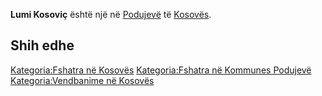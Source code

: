 {{Fshat në 
 | Emri                = Lumi Kosoviç
 | EmriAlt                = 
 | NAME_SHORT_FORM=      
 | NAME_GENERIC=      Lumi
 | NAME_SORT_NAME_RO=      LUMIKOSOVIC
 | FULL_NAME_RO = Lumi Kosoviç
 | FULL_NAME_ND_RO=Lumi Kosovic
 | SORT_NAME_RG=KOSOVIC LUMI
 | FULL_NAME_RG=Kosoviç, Lumi
 | FULL_NAME_ND_RG=Kosovic, Lumi
 | SRP_NAME_SHORT_FORM=      
 | SRP_NAME_GENERIC=      
 | SRP_NAME_SORT_NAME_RO=      
 | SRP_FULL_NAME_RO = 
 | SRP_FULL_NAME_ND_RO=
 | SRP_SORT_NAME_RG=
 | SRP_FULL_NAME_RG=
 | SRP_FULL_NAME_ND_RG=
 | Emri (Rasa dhanore) = 
 | Figura              = 
 | Shteti              = Kosovo
 | Komuna              = Podujevë
 | Kodi postar         = 
 | Sipërfaqja          = 

 | Popullsia           = 

 | Regj. i popullsisë  = 
 | Dend. e popullsisë  = 
 | Faqja zyrtare       = 
 <!--- Koordinatat ----> 
 | Gjerësia            = 42.898884
 | Gjatësia            = 21.141006
 | Lartësia            = 
}}
'''Lumi Kosoviç''' është një [[]] në [[Podujevë]] të [[Kosovës]].

<!-- == Gjeografia == -->
<!-- == Historia == -->
<!-- == Demografia == -->
== Shih edhe ==
{{Komuna Podujevë}}
{{Kosovo-Administrata-Cung}}

[[Kategoria:Fshatra në Kosovës]]
[[Kategoria:Fshatra në Kommunes Podujevë]]
[[Kategoria:Vendbanime në Kosovës]]